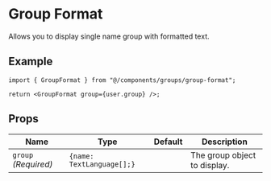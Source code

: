 
# Group Format

Allows you to display single name group with formatted text.

## Example

```tsx
import { GroupFormat } from "@/components/groups/group-format";

return <GroupFormat group={user.group} />;
```

## Props

| Name                 | Type                      | Default | Description                  |
| -------------------- | ------------------------- | ------- | ---------------------------- |
| `group` _(Required)_ | `{name: TextLanguage[];}` |         | The group object to display. |
